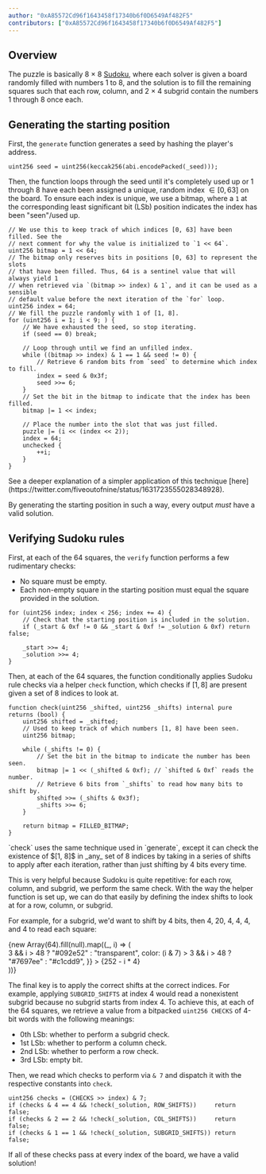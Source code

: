 ```yaml
---
author: "0xA85572Cd96f1643458f17340b6f0D6549Af482F5"
contributors: ["0xA85572Cd96f1643458f17340b6f0D6549Af482F5"]
---
```


## Overview

The puzzle is basically 8 × 8 [Sudoku](https://en.wikipedia.org/wiki/Sudoku), where each solver is given a board randomly filled with numbers 1 to 8, and the solution is to fill the remaining squares such that each row, column, and 2 × 4 subgrid contain the numbers 1 through 8 once each.

## Generating the starting position

First, the `generate` function generates a seed by hashing the player's address.

```sol showLineNumbers={false}
uint256 seed = uint256(keccak256(abi.encodePacked(_seed)));
```

Then, the function loops through the seed until it's completely used up or 1 through 8 have each been assigned a unique, random index $\in [0, 63]$ on the board. To ensure each index is unique, we use a bitmap, where a `1` at the corresponding least significant bit (LSb) position indicates the index has been "seen"/used up.

```sol highlightLines={[3, 15]} showLineNumbers={false}
// We use this to keep track of which indices [0, 63] have been filled. See the
// next comment for why the value is initialized to `1 << 64`.
uint256 bitmap = 1 << 64;
// The bitmap only reserves bits in positions [0, 63] to represent the slots
// that have been filled. Thus, 64 is a sentinel value that will always yield 1
// when retrieved via `(bitmap >> index) & 1`, and it can be used as a sensible
// default value before the next iteration of the `for` loop.
uint256 index = 64;
// We fill the puzzle randomly with 1 of [1, 8].
for (uint256 i = 1; i < 9; ) {
    // We have exhausted the seed, so stop iterating.
    if (seed == 0) break;

    // Loop through until we find an unfilled index.
    while ((bitmap >> index) & 1 == 1 && seed != 0) {
        // Retrieve 6 random bits from `seed` to determine which index to fill.
        index = seed & 0x3f;
        seed >>= 6;
    }
    // Set the bit in the bitmap to indicate that the index has been filled.
    bitmap |= 1 << index;

    // Place the number into the slot that was just filled.
    puzzle |= (i << (index << 2));
    index = 64;
    unchecked {
        ++i;
    }
}
```

<Callout>
  See a deeper explanation of a simpler application of this technique
  [here](https://twitter.com/fiveoutofnine/status/1631723555028348928).
</Callout>

By generating the starting position in such a way, every output _must_ have a valid solution.

## Verifying Sudoku rules

First, at each of the 64 squares, the `verify` function performs a few rudimentary checks:

- No square must be empty.
- Each non-empty square in the starting position must equal the square provided in the solution.

```sol highlightLines={[3]} showLineNumbers={false}
for (uint256 index; index < 256; index += 4) {
    // Check that the starting position is included in the solution.
    if (_start & 0xf != 0 && _start & 0xf != _solution & 0xf) return false;

    _start >>= 4;
    _solution >>= 4;
}
```

Then, at each of the 64 squares, the function conditionally applies Sudoku rule checks via a helper `check` function, which checks if $[1, 8]$ are present given a set of 8 indices to look at.

```sol highlightLines={[1, 8, 10]} showLineNumbers={false}
function check(uint256 _shifted, uint256 _shifts) internal pure returns (bool) {
    uint256 shifted = _shifted;
    // Used to keep track of which numbers [1, 8] have been seen.
    uint256 bitmap;

    while (_shifts != 0) {
        // Set the bit in the bitmap to indicate the number has been seen.
        bitmap |= 1 << (_shifted & 0xf); // `shifted & 0xf` reads the number.
        // Retrieve 6 bits from `_shifts` to read how many bits to shift by.
        shifted >>= (_shifts & 0x3f);
        _shifts >>= 6;
    }

    return bitmap = FILLED_BITMAP;
}
```

<Callout intent="neutral">
  `check` uses the same technique used in `generate`, except it can check the
  existence of $[1, 8]$ in _any_ set of 8 indices by taking in a series of
  shifts to apply after each iteration, rather than just shifting by 4 bits
  every time.
</Callout>

This is very helpful because Sudoku is quite repetitive: for each row, column, and subgrid, we perform the same check. With the way the helper function is set up, we can do that easily by defining the index shifts to look at for a row, column, or subgrid.

For example, for a subgrid, we'd want to shift by 4 bits, then 4, 20, 4, 4, 4, and 4 to read each square:

<ComponentsDisplay>
  <div
    style={{
      display: "flex",
      flexDirection: "column",
      alignItems: "center",
      gap: "0.5rem",
    }}
  >
    <div
      style={{
        display: "grid",
        gridTemplateColumns: "repeat(8, 1fr)",
        border: "1px solid #27303d",
        backgroundColor: "#12161f",
        borderRadius: "0.75rem",
        overflow: "hidden",
        color: "#c1cdd9",
      }}
    >
      {new Array(64).fill(null).map((_, i) => (
        <div
          key={i}
          style={{
            fontSize: "0.75rem",
            fontFamily: "Menlo, monospace",
            width: "2rem",
            height: "2rem",
            display: "flex",
            alignItems: "center",
            justifyContent: "center",
            backgroundColor: (i & 7) > 3 && i > 48 ? "#092e52" : "transparent",
            color: (i & 7) > 3 && i > 48 ? "#7697ee" : "#c1cdd9",
          }}
        >
          {252 - i * 4}
        </div>
      ))}
    </div>
    <div
      style={{ fontSize: "0.875rem", color: "#758195" }}
      children="Numbers represent LSb positions"
    />
  </div>
</ComponentsDisplay>

The final key is to apply the correct shifts at the correct indices. For example, applying `SUBGRID_SHIFTS` at index 4 would read a nonexistent subgrid because no subgrid starts from index 4. To achieve this, at each of the 64 squares, we retrieve a value from a bitpacked `uint256 CHECKS` of 4-bit words with the following meanings:

- 0th LSb: whether to perform a subgrid check.
- 1st LSb: whether to perform a column check.
- 2nd LSb: whether to perform a row check.
- 3rd LSb: empty bit.

Then, we read which checks to perform via `& 7` and dispatch it with the respective constants into `check`.

```sol showLineNumbers={false}
uint256 checks = (CHECKS >> index) & 7;
if (checks & 4 == 4 && !check(_solution, ROW_SHIFTS))     return false;
if (checks & 2 == 2 && !check(_solution, COL_SHIFTS))     return false;
if (checks & 1 == 1 && !check(_solution, SUBGRID_SHIFTS)) return false;
```

If all of these checks pass at every index of the board, we have a valid solution!
